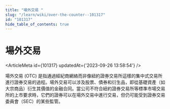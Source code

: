 ```yaml
---
title: "場外交易 "
slug: "/learn/wiki/over-the-counter--101317"
id: "101317"
hide_table_of_contents: true
---
```



# 場外交易 

<ArticleMeta id={101317} updatedAt={'2023-09-26 13:58:54'} />
<div className='border-solid border-b border-t-0 my-4 border-[var(--ifm-color-gray-300)]' />

場外交易 (OTC) 是指通過經紀商網絡而非像紐約證券交易所這樣的集中式交易所進行證券交易的過程。場外交易可以涉及股票、債券和衍生品，即從基礎資產（如大宗商品）衍生其價值的金融合同。當公司不符合紐約證券交易所等標準市場交易所的上市要求時，它們的證券可以在場外交易中進行交易，但仍可能受到證券交易委員會（SEC）的某些監管。
